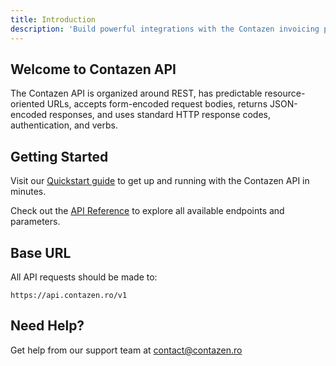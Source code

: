 ```yaml
---
title: Introduction
description: 'Build powerful integrations with the Contazen invoicing platform'
---
```


## Welcome to Contazen API

The Contazen API is organized around REST, has predictable resource-oriented URLs, accepts form-encoded request bodies, returns JSON-encoded responses, and uses standard HTTP response codes, authentication, and verbs.

## Getting Started

Visit our [Quickstart guide](/quickstart) to get up and running with the Contazen API in minutes.

Check out the [API Reference](/api-reference/introduction) to explore all available endpoints and parameters.

## Base URL

All API requests should be made to:

```
https://api.contazen.ro/v1
```

## Need Help?

Get help from our support team at [contact@contazen.ro](mailto:contact@contazen.ro)